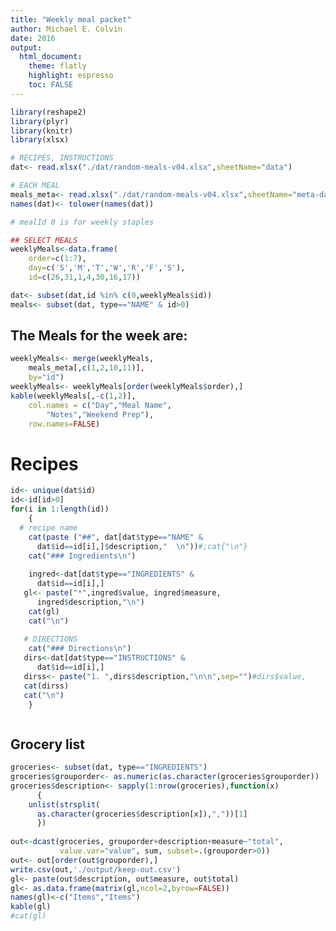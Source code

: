```yaml
---
title: "Weekly meal packet"
author: Michael E. Colvin
date: 2016
output:
  html_document:
    theme: flatly
    highlight: espresso
    toc: FALSE
---
```



<!--
rmarkdown::render('weekly-menu.Rmd')
-->


```r

library(reshape2)
library(plyr)
library(knitr)
library(xlsx)

# RECIPES, INSTRUCTIONS
dat<- read.xlsx("./dat/random-meals-v04.xlsx",sheetName="data")

# EACH MEAL
meals_meta<- read.xlsx("./dat/random-meals-v04.xlsx",sheetName="meta-data")
names(dat)<- tolower(names(dat))

# mealId 0 is for weekly staples

## SELECT MEALS
weeklyMeals<-data.frame(
    order=c(1:7),
    day=c('S','M','T','W','R','F','S'),
    id=c(26,31,1,4,30,16,17))

dat<- subset(dat,id %in% c(0,weeklyMeals$id))
meals<- subset(dat, type=="NAME" & id>0)
```

## The Meals for the week are:

```r
weeklyMeals<- merge(weeklyMeals, 
    meals_meta[,c(1,2,10,11)],
    by="id")
weeklyMeals<- weeklyMeals[order(weeklyMeals$order),]
kable(weeklyMeals[,-c(1,2)],
    col.names = c("Day","Meal Name",
        "Notes","Weekend Prep"),
    row.names=FALSE)

```



# Recipes


```r

id<- unique(dat$id)
id<-id[id>0]
for(i in 1:length(id))
    {
  # recipe name
    cat(paste ("##", dat[dat$type=="NAME" & 
      dat$id==id[i],]$description,"  \n"))#;cat{"\n"}
    cat("### Ingredients\n")
    
    ingred<-dat[dat$type=="INGREDIENTS" & 
      dat$id==id[i],]
   gl<- paste("*",ingred$value, ingred$measure, 
      ingred$description,"\n")
    cat(gl)
    cat("\n")
   
   # DIRECTIONS
    cat("### Directions\n")
   dirs<-dat[dat$type=="INSTRUCTIONS" & 
      dat$id==id[i],]
   dirss<- paste("1. ",dirs$description,"\n\n",sep="")#dirs$value,
   cat(dirss)
   cat("\n")
    }



```

<p style="page-break-after:always;"> </p>

## Grocery list

```r
groceries<- subset(dat, type=="INGREDIENTS")
groceries$grouporder<- as.numeric(as.character(groceries$grouporder))
groceries$description<- sapply(1:nrow(groceries),function(x)
      {
    unlist(strsplit(
      as.character(groceries$description[x]),","))[1]
      })
  
out<-dcast(groceries, grouporder+description+measure~"total",
           value.var="value", sum, subset=.(grouporder>0))
out<- out[order(out$grouporder),]
write.csv(out,'./output/keep-out.csv')
gl<- paste(out$description, out$measure, out$total)
gl<- as.data.frame(matrix(gl,ncol=2,byrow=FALSE))
names(gl)<-c("Items","Items")
kable(gl)
#cat(gl)
```



